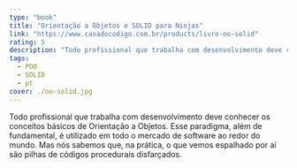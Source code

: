 ```yaml
---
type: "book"
title: "Orientação a Objetos e SOLID para Ninjas"
link: "https://www.casadocodigo.com.br/products/livro-oo-solid"
rating: 5
description: "Todo profissional que trabalha com desenvolvimento deve conhecer os conceitos básicos de Orientação a Objetos. Esse paradigma, além de fundamental, é utilizado em todo o mercado de software ao redor do mundo. Mas nós sabemos que, na prática, o que vemos espalhado por aí são pilhas de códigos procedurais disfarçados."
tags:
  - POO
  - SOLID
  - pt
cover: ./oo-solid.jpg
---
```

Todo profissional que trabalha com desenvolvimento deve conhecer os conceitos básicos de Orientação a Objetos. Esse paradigma, além de fundamental, é utilizado em todo o mercado de software ao redor do mundo. Mas nós sabemos que, na prática, o que vemos espalhado por aí são pilhas de códigos procedurais disfarçados.